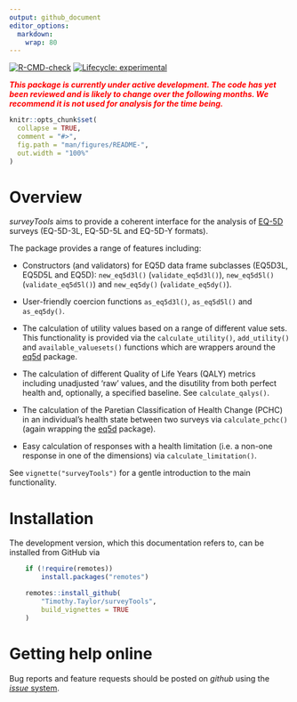 ```yaml
---
output: github_document
editor_options: 
  markdown: 
    wrap: 80
---
```


<!-- README.md is generated from README.Rmd. Please edit that file -->

<!-- badges: start -->
[![R-CMD-check](https://github.com/TimTaylor/surveyTools/workflows/R-CMD-check/badge.svg)](https://github.com/TimTaylor/surveyTools/actions)
[![Lifecycle: experimental](https://img.shields.io/badge/lifecycle-experimental-orange.svg)](https://lifecycle.r-lib.org/articles/stages.html#experimental)
<!-- badges: end -->

<span style="color:red"> ***This package is currently under active development. The code has yet been reviewed and is likely to change over the following months. We recommend it is not used for analysis for the time being.***  </span>

```r
knitr::opts_chunk$set(
  collapse = TRUE,
  comment = "#>",
  fig.path = "man/figures/README-",
  out.width = "100%"
)
```

# Overview

*surveyTools* aims to provide a coherent interface for the analysis of
[EQ-5D](https://euroqol.org/eq-5d-instruments) surveys (EQ-5D-3L, EQ-5D-5L and
EQ-5D-Y formats).

The package provides a range of features including:

-   Constructors (and validators) for EQ5D data frame subclasses (EQ5D3L, EQ5D5L
    and EQ5D): `new_eq5d3l()` (`validate_eq5d3l()`), `new_eq5d5l()`
    (`validate_eq5d5l()`) and `new_eq5dy()` (`validate_eq5dy()`).

-   User-friendly coercion functions `as_eq5d3l()`, `as_eq5d5l()` and
    `as_eq5dy()`.

-   The calculation of utility values based on a range of different value sets.
    This functionality is provided via the `calculate_utility()`,
    `add_utility()` and `available_valuesets()` functions which are wrappers
    around the [eq5d](https://cran.r-project.org/package=eq5d) package.

-   The calculation of different Quality of Life Years (QALY) metrics including
    unadjusted 'raw' values, and the disutility from both perfect health and,
    optionally, a specified baseline. See `calculate_qalys()`.

-   The calculation of the Paretian Classification of Health Change (PCHC) in an
    individual's health state between two surveys via `calculate_pchc()` (again
    wrapping the [eq5d](https://cran.r-project.org/package=eq5d) package).

-   Easy calculation of responses with a health limitation (i.e. a non-one
    response in one of the dimensions) via `calculate_limitation()`.

See `vignette("surveyTools")` for a gentle introduction to the main
functionality.

# Installation

The development version, which this documentation refers to, can be installed
from GitHub via

```r

    if (!require(remotes))
        install.packages("remotes")

    remotes::install_github(
        "Timothy.Taylor/surveyTools",
        build_vignettes = TRUE
    )
```

# Getting help online

Bug reports and feature requests should be posted on *github* using the [*issue*
system](https://github.com/TimTaylor/surveyTools/issues).

